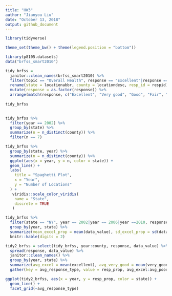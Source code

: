 ```yaml
---
title: "HW3"
author: "Jianyou Liu"
date: "October 13, 2018"
output: github_document
---
```


```r
library(tidyverse)

theme_set(theme_bw() + theme(legend.position = "bottom"))
```
```r
library(p8105.datasets)
data("brfss_smart2010")
```
```r
tidy_brfss = 
  janitor::clean_names(brfss_smart2010) %>% 
  filter(topic == "Overall Health", response == "Excellent"|response == "Very good"|response == "Good"|response == "Fair"|response == "Poor") %>% 
  rename(state = locationabbr, county = locationdesc, resp_id = respid)  %>% 
  mutate(response = as.factor(response)) %>% 
  arrange(match(response, c("Excellent", "Very good", "Good", "Fair", "Poor")))
  
tidy_brfss
  
```
```r
tidy_brfss %>% 
  filter(year == 2002) %>% 
  group_by(state) %>% 
  summarize(n = n_distinct(county)) %>% 
  filter(n == 7)
```

```r
tidy_brfss %>% 
  group_by(state, year) %>% 
  summarize(n = n_distinct(county)) %>% 
  ggplot(aes(x = year, y = n, color = state)) +
  geom_line() +
  labs(
    title = "Spaghetti Plot",
    x = "Year",
    y = "Number of Locations"
  ) +
   viridis::scale_color_viridis(
    name = "State", 
    discrete = TRUE
   )

```

```r
tidy_brfss %>% 
  filter(state == "NY", year == 2002|year == 2006|year ==2010, response == "Excellent") %>%
  group_by(year, state) %>% 
  summarize(mean_excel_prop = mean(data_value), sd_excel_prop = sd(data_value)) %>% 
  knitr::kable(digits = 2)
```
```r

tidy2_brfss = select(tidy_brfss, year:county, response, data_value) %>% 
  spread(response, data_value) %>% 
  janitor::clean_names() %>% 
  group_by(year, state) %>% 
  summarize(avg_excel = mean(excellent), avg_very_good = mean(very_good), avg_good = mean(good), avg_fair = mean(fair), avg_poor = mean(poor)) %>% 
  gather(key = avg_response_type, value = resp_prop, avg_excel:avg_poor)

ggplot(tidy2_brfss, aes(x = year, y = resp_prop, color = state)) +
  geom_line() +
  facet_grid(~avg_response_type)
  
```


